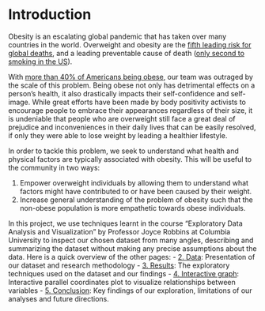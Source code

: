 <!-- Explain why you chose this topic, and the questions you are interested in studying. 
Provide context for readers who are not familiar with the topic.
suggested: 1 page = 250 words
 -->

# Introduction
Obesity is an escalating global pandemic that has taken over many countries in the world. Overweight and obesity are the [fifth leading risk for global deaths](https://easo.org/media-portal/statistics/), and a leading preventable cause of death ([only second to smoking in the US](https://healthpolicy.usc.edu/article/obesity-second-to-smoking-as-the-most-preventable-cause-of-us-deaths-needs-new-approaches)).

With [more than 40% of Americans being obese](https://www.cdc.gov/obesity/data/adult.html), our team was outraged by the scale of this problem. Being obese not only has detrimental effects on a person's health, it also drastically impacts their self-confidence and self-image. While great efforts have been made by body positivity activists to encourage people to embrace their appearances regardless of their size, it is undeniable that people who are overweight still face a great deal of prejudice and inconveniences in their daily lives that can be easily resolved, if only they were able to lose weight by leading a healthier lifestyle. 

In order to tackle this problem, we seek to understand what health and physical factors are typically associated with obesity. This will be useful to the community in two ways: 

1. Empower overweight individuals by allowing them to understand what factors might have contributed to or have been caused by their weight. 
2. Increase general understanding of the problem of obesity such that the non-obese population is more empathetic towards obese individuals. 

In this project, we use techniques learnt in the course "Exploratory Data Analysis and Visualization" by Professor Joyce Robbins at Columbia University to inspect our chosen dataset from many angles, describing and summarizing the dataset without making any precise assumptions about the data. Here is a quick overview of the other pages:
- [2. Data](https://hide-a-pumpkin.github.io/Obesity-Data-Analysis/data.html): Presentation of our dataset and research methodology
- [3. Results](https://hide-a-pumpkin.github.io/Obesity-Data-Analysis/results.html): The exploratory techniques used on the dataset and our findings
- [4. Interactive graph](https://hide-a-pumpkin.github.io/Obesity-Data-Analysis/d3graph.html): Interactive parallel coordinates plot to visualize relationships between variables
- [5. Conclusion](https://hide-a-pumpkin.github.io/Obesity-Data-Analysis/conclusion.html): Key findings of our exploration, limitations of our analyses and future directions.  